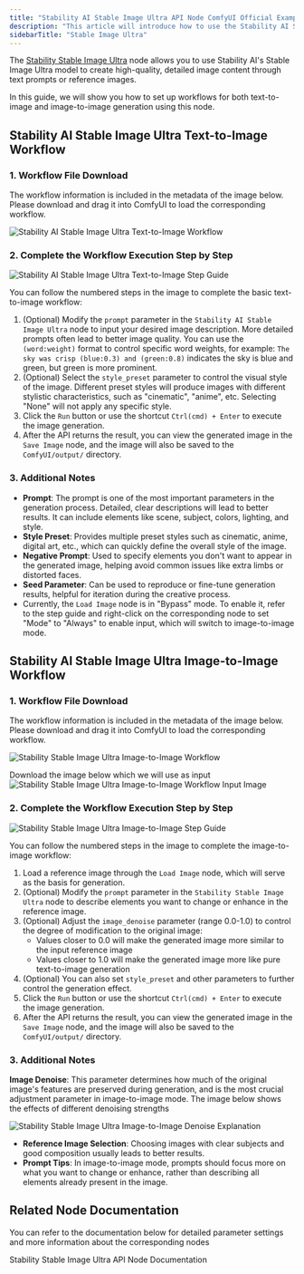 ```yaml
---
title: "Stability AI Stable Image Ultra API Node ComfyUI Official Example"
description: "This article will introduce how to use the Stability AI Stable Image Ultra API node's text-to-image and image-to-image capabilities in ComfyUI"
sidebarTitle: "Stable Image Ultra"
---
```



The [Stability Stable Image Ultra](/built-in-nodes/api-node/image/stability/stability-stable-image-ultra) node allows you to use Stability AI's Stable Image Ultra model to create high-quality, detailed image content through text prompts or reference images.

In this guide, we will show you how to set up workflows for both text-to-image and image-to-image generation using this node.

<ReqHint/>

## Stability AI Stable Image Ultra Text-to-Image Workflow

### 1. Workflow File Download

The workflow information is included in the metadata of the image below. Please download and drag it into ComfyUI to load the corresponding workflow.

![Stability AI Stable Image Ultra Text-to-Image Workflow](https://raw.githubusercontent.com/Comfy-Org/example_workflows/main/api_nodes/stability_ai/stable_image_ultra_t2i.png)

### 2. Complete the Workflow Execution Step by Step

![Stability AI Stable Image Ultra Text-to-Image Step Guide](/images/tutorial/api_nodes/stability_ai/stable_image_ultra_t2i_step_guide.jpg)

You can follow the numbered steps in the image to complete the basic text-to-image workflow:
1. (Optional) Modify the `prompt` parameter in the `Stability AI Stable Image Ultra` node to input your desired image description. More detailed prompts often lead to better image quality. You can use the `(word:weight)` format to control specific word weights, for example: `The sky was crisp (blue:0.3) and (green:0.8)` indicates the sky is blue and green, but green is more prominent.
2. (Optional) Select the `style_preset` parameter to control the visual style of the image. Different preset styles will produce images with different stylistic characteristics, such as "cinematic", "anime", etc. Selecting "None" will not apply any specific style.
3. Click the `Run` button or use the shortcut `Ctrl(cmd) + Enter` to execute the image generation.
4. After the API returns the result, you can view the generated image in the `Save Image` node, and the image will also be saved to the `ComfyUI/output/` directory.

### 3. Additional Notes

- **Prompt**: The prompt is one of the most important parameters in the generation process. Detailed, clear descriptions will lead to better results. It can include elements like scene, subject, colors, lighting, and style.
- **Style Preset**: Provides multiple preset styles such as cinematic, anime, digital art, etc., which can quickly define the overall style of the image.
- **Negative Prompt**: Used to specify elements you don't want to appear in the generated image, helping avoid common issues like extra limbs or distorted faces.
- **Seed Parameter**: Can be used to reproduce or fine-tune generation results, helpful for iteration during the creative process.
- Currently, the `Load Image` node is in "Bypass" mode. To enable it, refer to the step guide and right-click on the corresponding node to set "Mode" to "Always" to enable input, which will switch to image-to-image mode.

## Stability AI Stable Image Ultra Image-to-Image Workflow

### 1. Workflow File Download

The workflow information is included in the metadata of the image below. Please download and drag it into ComfyUI to load the corresponding workflow.

![Stability Stable Image Ultra Image-to-Image Workflow](https://raw.githubusercontent.com/Comfy-Org/example_workflows/main/api_nodes/stability_ai/i2i/stable_image_ultra_i2i.png)

Download the image below which we will use as input
![Stability Stable Image Ultra Image-to-Image Workflow Input Image](https://raw.githubusercontent.com/Comfy-Org/example_workflows/main/api_nodes/stability_ai/i2i/input.png)

### 2. Complete the Workflow Execution Step by Step

![Stability Stable Image Ultra Image-to-Image Step Guide](/images/tutorial/api_nodes/stability_ai/stable_image_ultra_i2i_step_guide.jpg)

You can follow the numbered steps in the image to complete the image-to-image workflow:
1. Load a reference image through the `Load Image` node, which will serve as the basis for generation.
2. (Optional) Modify the `prompt` parameter in the `Stability Stable Image Ultra` node to describe elements you want to change or enhance in the reference image.
3. (Optional) Adjust the `image_denoise` parameter (range 0.0-1.0) to control the degree of modification to the original image:
   - Values closer to 0.0 will make the generated image more similar to the input reference image
   - Values closer to 1.0 will make the generated image more like pure text-to-image generation
4. (Optional) You can also set `style_preset` and other parameters to further control the generation effect.
5. Click the `Run` button or use the shortcut `Ctrl(cmd) + Enter` to execute the image generation.
6. After the API returns the result, you can view the generated image in the `Save Image` node, and the image will also be saved to the `ComfyUI/output/` directory.

### 3. Additional Notes

**Image Denoise**: This parameter determines how much of the original image's features are preserved during generation, and is the most crucial adjustment parameter in image-to-image mode. The image below shows the effects of different denoising strengths

![Stability Stable Image Ultra Image-to-Image Denoise Explanation](/images/tutorial/api_nodes/stability_ai/i2i_image_denoise.jpg)

- **Reference Image Selection**: Choosing images with clear subjects and good composition usually leads to better results.
- **Prompt Tips**: In image-to-image mode, prompts should focus more on what you want to change or enhance, rather than describing all elements already present in the image.

## Related Node Documentation

You can refer to the documentation below for detailed parameter settings and more information about the corresponding nodes

<Card title="Stability Stable Image Ultra Node Documentation" icon="book" href="/built-in-nodes/api-node/image/stability/stability-stable-image-ultra">
Stability Stable Image Ultra API Node Documentation
</Card>